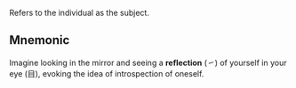 Refers to the individual as the subject.

## Mnemonic

Imagine looking in the mirror and seeing a **reflection** (㇀) of yourself in your eye (目), evoking
the idea of introspection of oneself.
